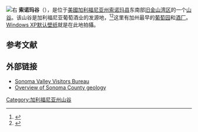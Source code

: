 [[File:Sonoma_Valley.jpg|右]]      
'''索诺玛谷'''（{{lang-en|Sonoma Valley}}），是位于[[美國|美國]][[加利福尼亚州|加利福尼亚州]][[索诺马县_(加利福尼亚州)|索诺玛县]]东南部[[旧金山湾区|旧金山湾区]]的一个[[谷地|山谷]]。该山谷是加利福尼亚葡萄酒业的发源地，<ref>{{Cite web|title=California Wine Country - Romance in Wine Country|url=http://honeymoons.about.com/cs/northernca/a/CA_Wine_Country.htm|accessdate=September 8, 2013|author=Breslow Sardone|first=Susan|publisher=[[About.com|About.com]]|archive-date=2017-05-10|archive-url=https://web.archive.org/web/20170510230916/http://honeymoons.about.com/cs/northernca/a/CA_Wine_Country.htm|dead-url=no}}</ref><ref>{{Cite web|title=Sonoma Valley|url=http://www.fodors.com/world/north-america/usa/california/napa-and-sonoma/sonoma-valley/|accessdate=September 8, 2013|publisher=[[Fodor's|Fodor's]]|archive-date=2015-02-12|archive-url=https://web.archive.org/web/20150212012318/http://www.fodors.com/world/north-america/usa/california/napa-and-sonoma/sonoma-valley/|dead-url=no}}</ref>这里有加州最早的[[葡萄园|葡萄园]]和[[酒厂|酒厂]]。[[Windows_XP默认壁纸|Windows XP默认壁纸]]就是在此地拍攝。


== 参考文献 ==
{{Reflist}}  

== 外部链接 ==
{{commonscat|Sonoma Valley}}
{{Wikivoyage|Sonoma Valley}}
* [http://www.sonomavalley.com/ Sonoma Valley Visitors Bureau] {{Wayback|url=http://www.sonomavalley.com/ |date=20210430033703 }}
* [http://www.sonoma.edu/geology/wright/overview.html Overview of Sonoma County geology] {{Wayback|url=http://www.sonoma.edu/geology/wright/overview.html |date=20050712082113 }}

{{Authority control}}
{{Coord|38|22|N|122|30|W|region:US-CA_type:landmark|display=title}}

[[Category:加利福尼亚州山谷|Category:加利福尼亚州山谷]]
